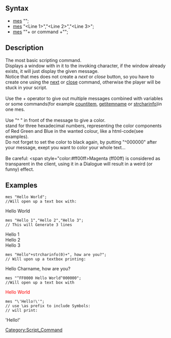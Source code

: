 {{outdated}}

[[Category:Script_Command]]
==Syntax==
* [[mes]] "<message>";
* [[mes]] "<Line 1>","<Line 2>","<Line 3>";
* [[mes]] "<message>"+<variable> or command +"<message>";

==Description==

The most basic scripting command.<br>
Displays a window with '''<message>''' in it to the invoking character, if the window already exists, it will just display the given message.<br>
Notice that mes does not create a ''next''  or  ''close'' button, so you have to create one using the [[next]] or [[close]] command, otherwise the player will be stuck in your script.<br><br>
Use the  +  operator to give out multiple messages combined with variables or some commands(for example [[countitem]], [[getitemname]] or [[strcharinfo]])in one mes.<br><br>
Use "^<Red><Green><Blue> " in front of the message to give '''<message>''' a color.<br>
<Red><Green><Blue> stand for three hexadecimal numbers, representing the color components of Red Green and Blue in the wanted colour, like a html-code(see examples).
<br> Do not forget to set the color to black again, by putting "^000000" after your message, exept you want to color your whole text...<br>
<br>
Be careful: <span style="color:#ff00ff>Magenta</span> (ff00ff) is considered as transparent in the client, using it in a Dialogue will result in a weird (or funny) effect.

==Examples==
<pre>mes "Hello World";
//Will open up a text box with:</pre>
Hello World

<pre>mes "Hello 1","Hello 2","Hello 3";
// This will Generate 3 lines</pre>
Hello 1<br />
Hello 2<br />
Hello 3

<pre>mes "Hello"+strcharinfo(0)+", how are you?";
// Will upon up a textbox printing:</pre>
Hello Charname, how are you?

<pre>mes "^FF0000 Hello World^000000";
//Will open up a text box with</pre>
<span style="color:#FF0000">Hello World</span>

<pre>mes "\'Hello!\'";
// use \as prefix to include Symbols:
// will print:</pre>
'Hello!'